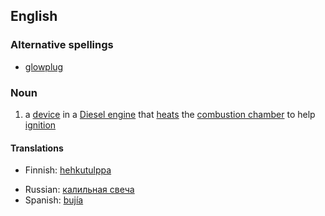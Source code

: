 ==English==

===Alternative spellings===
*[[glowplug]]

===Noun===
{{wikipedia}}
{{en-noun|sg=[[glow]] [[plug]]}}

# a [[device]] in a [[Diesel engine]] that [[heat]]s the [[combustion chamber]] to help [[ignition]]

====Translations====
{{trans-top|A plug that heats the combustion chamber}}
*Finnish: [[hehkutulppa]]
{{trans-mid}}
*Russian: [[калильная свеча]] {{f}}
*Spanish: [[bujía]]
{{trans-bottom}}